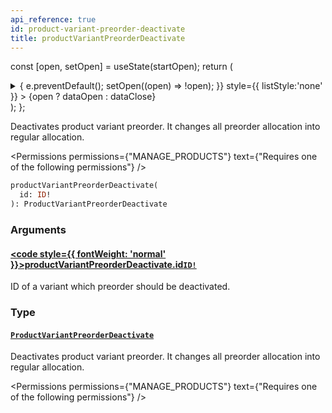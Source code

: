 ```yaml
---
api_reference: true
id: product-variant-preorder-deactivate
title: productVariantPreorderDeactivate
---
```






const [open, setOpen] = useState(startOpen);
return (
<details {...(open ? { open: true } : {})} className="details" style={{ border:'none', boxShadow:'none', background:'var(--ifm-background-color)' }}>
<summary
onClick={(e) => {
e.preventDefault();
setOpen((open) => !open);
}}
style={{ listStyle:'none' }} >
{open ? dataOpen : dataClose}
</summary>
{open && children}
</details>
);
};

Deactivates product variant preorder. It changes all preorder allocation into regular allocation.


<Permissions permissions={"MANAGE_PRODUCTS"} text={"Requires one of the following permissions"} />


```graphql
productVariantPreorderDeactivate(
  id: ID!
): ProductVariantPreorderDeactivate
```

### Arguments

#### [<code style={{ fontWeight: 'normal' }}>productVariantPreorderDeactivate.<b>id</b></code>](#)<Bullet />[`ID!`](../../../api-reference/miscellaneous/scalars/id.mdx) <Badge class="badge badge--secondary" text="non-null"/> <Badge class="badge badge--secondary" text="scalar"/> <Badge class="badge badge--secondary" text="miscellaneous"/>

ID of a variant which preorder should be deactivated.

### Type

#### [`ProductVariantPreorderDeactivate`](../../../api-reference/products/objects/product-variant-preorder-deactivate.mdx) <Badge class="badge badge--secondary" text="object"/> <Badge class="badge badge--secondary" text="products"/>

Deactivates product variant preorder. It changes all preorder allocation into regular allocation.


<Permissions permissions={"MANAGE_PRODUCTS"} text={"Requires one of the following permissions"} />


